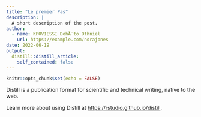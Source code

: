 ```yaml
---
title: "Le premier Pas"
description: |
  A short description of the post.
author:
  - name: KPOVIESSI DohÃ¨to Othniel
    url: https://example.com/norajones
date: 2022-06-19
output:
  distill::distill_article:
    self_contained: false
---
```



```r
knitr::opts_chunk$set(echo = FALSE)
```

Distill is a publication format for scientific and technical writing, native to the web.

Learn more about using Distill at <https://rstudio.github.io/distill>.


